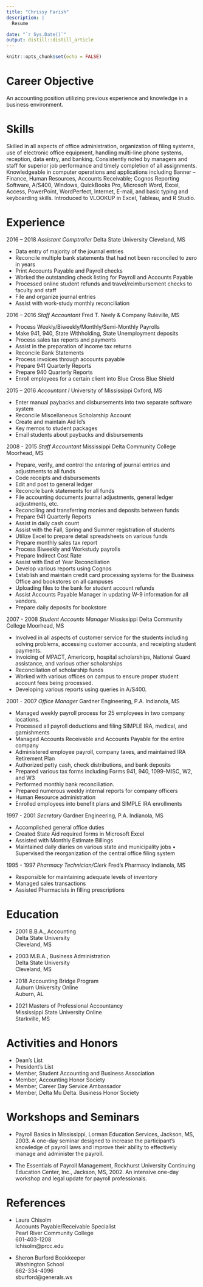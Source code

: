 ```yaml
---
title: "Chrissy Farish"
description: |
  Resume

date: "`r Sys.Date()`"
output: distill::distill_article
---
```


```r
knitr::opts_chunk$set(echo = FALSE)
```

\begin{center}


Christina Farish  

5 Henderson Lane  

Doddsville, MS 38736  

cfarish78@yahoo.com  

662-207-9962  

\end{center}



# Career Objective  	
 An accounting position utilizing previous experience and knowledge in a business environment. 
 	 

# Skills 	 
 Skilled in all aspects of office administration, organization of filing systems, use of electronic office equipment, handling multi-line phone systems, reception, data entry, and banking. Consistently noted by managers and staff for superior job performance and timely completion of all assignments. Knowledgeable in computer operations and applications including Banner – Finance, Human Resources, Accounts Receivable; Cognos Reporting Software, A/S400, Windows, QuickBooks Pro, Microsoft Word, Excel, Access, PowerPoint, WordPerfect, Internet, E-mail, and basic typing and keyboarding skills. Introduced to VLOOKUP in Excel, Tableau, and R Studio.
 	 
 
# Experience 
  
2016 – 2018 *Assistant Comptroller* Delta State University  Cleveland, MS 
 
+	Data entry of majority of the journal entries 
+	Reconcile multiple bank statements that had not been reconciled to zero in years 
+	Print Accounts Payable and Payroll checks 
+	Worked the outstanding check listing for Payroll and Accounts Payable 
+	Processed online student refunds and travel/reimbursement checks to faculty and staff 
+	File and organize journal entries 
+	Assist with work-study monthly reconciliation 
 
2016 – 2016 	 	*Staff Accountant* Fred T. Neely & Company 	 	 	Ruleville, MS 
 
+	Process Weekly/Biweekly/Monthly/Semi-Monthly Payrolls 
+	Make 941, 940, State Withholding, State Unemployment deposits 
+	Process sales tax reports and payments 
+	Assist in the preparation of income tax returns 
+	Reconcile Bank Statements 
+	Process invoices through accounts payable 
+	Prepare 941 Quarterly Reports 
+	Prepare 940 Quarterly Reports 
+	Enroll employees for a certain client into Blue Cross Blue Shield 
 
2015 – 2016 	 	*Accountant I* University of Mississippi 	 	 	Oxford, MS 
 
+	Enter manual paybacks and disbursements into two separate software system 
+	Reconcile Miscellaneous Scholarship Account 
+	Create and maintain Aid Id’s 
+	Key memos to student packages 
+	Email students about paybacks and disbursements 
 
2008 - 2015 	 	*Staff Accountant* Mississippi Delta Community College 	Moorhead, MS 
 
+	Prepare, verify, and control the entering of journal entries and adjustments to all funds 
+	Code receipts and disbursements 
+	Edit and post to general ledger 
+	Reconcile bank statements for all funds
+	File accounting documents journal adjustments, general ledger adjustments, etc. 
+	Reconciling and transferring monies and deposits between funds
+	Prepare 941 Quarterly Reports
+	Assist in daily cash count 
+	Assist with the Fall, Spring and Summer registration of students 
+	Utilize Excel to prepare detail spreadsheets on various funds
+	Prepare monthly sales tax report 
+	Process Biweekly and Workstudy payrolls 
+	Prepare Indirect Cost Rate 
+	Assist with End of Year Reconciliation
+	Develop various reports using Cognos
+	Establish and maintain credit card processing systems for the Business Office and bookstores on all campuses
+	Uploading files to the bank for student account refunds
+	Assist Accounts Payable Manager in updating W-9 information for all vendors. 
+	Prepare daily deposits for bookstore 
 
2007 - 2008 	 	*Student Accounts Manager* Mississippi Delta Community College 	Moorhead, MS 

+	Involved in all aspects of customer service for the students including solving problems, accessing customer accounts, and receipting student payments. 
+	Invoicing of MPACT, Americorp, hospital scholarships, National Guard assistance, and various other scholarships
+	Reconciliation of scholarship funds 
+	Worked with various offices on campus to ensure proper student account fees being processed. 
+	Developing various reports using queries in A/S400. 
  
 
2001 - 2007 	 	*Office Manager* Gardner Engineering, P.A. 	Indianola, MS 

+	Managed weekly payroll process for 25 employees in two company locations.
+	Processed all payroll deductions and filing SIMPLE IRA, medical, and garnishments 
+	Managed Accounts Receivable and Accounts Payable for the entire company 
+	Administered employee payroll, company taxes, and maintained IRA Retirement Plan 
+	Authorized petty cash, check distributions, and bank deposits 
+	Prepared various tax forms including Forms 941, 940, 1099-MISC, W2, and W3 
+	Performed monthly bank reconciliation. 
+	Prepared numerous weekly internal reports for company officers
+	Human Resource administration
+	Enrolled employees into benefit plans and SIMPLE IRA enrollments 
  
1997 - 2001 	 	*Secretary* Gardner Engineering, P.A. 	Indianola, MS 

+	Accomplished general office duties 
+	Created State Aid required forms in Microsoft Excel 
+	Assisted with Monthly Estimate Billings 
+	Maintained daily diaries on various state and municipality jobs    • Supervised the reorganization of the central office filing system 
  
 
1995 - 1997 	 	*Pharmacy Technician/Clerk* Fred's Pharmacy 	Indianola, MS 

+	Responsible for maintaining adequate levels of inventory
+	Managed sales transactions 
+	Assisted Pharmacists in filling prescriptions  
 

# Education 
  
+ 2001 	 	B.B.A., Accounting  
 Delta State University  
 Cleveland, MS    

+ 2003 	 	M.B.A., Business Administration  
 Delta State University  
 Cleveland, MS   
 	 
+ 2018 	 	Accounting Bridge Program  
 Auburn University Online  
 Auburn, AL

+ 2021    Masters of Professional Accountancy  
 Mississippi State University Online  
 Starkville, MS                            	 
 	 
 
# Activities and Honors 
  
+ 	Dean's List
+ 	President's List 
+ 	Member, Student Accounting and Business Association 
+ 	Member, Accounting Honor Society 
+ 	Member, Career Day Service Ambassador 
+   Member, Delta Mu Delta. Business Honor Society 
 	 
 	 
 
# Workshops and Seminars 	

  		
+ Payroll Basics in Mississippi, Lorman Education Services, Jackson, MS, 2003. A one-day seminar designed to increase the participant’s knowledge of payroll laws and improve their ability to effectively manage and administer the payroll.  
                    
+ The Essentials of Payroll Management, Rockhurst University Continuing Education Center, Inc., Jackson, MS, 2002. An intensive one-day workshop and legal update for payroll professionals. 
 	 	
		
 
# References 
 	 	
+ 	Laura Chisolm  
Accounts Payable/Receivable Specialist     
Pearl River Community College  
601-403-1208  
lchisolm@prcc.edu 
 
+   Sheron Burford 
Bookkeeper  
Washington School   
662-334-4096  
sburford@generals.ws 	 
 
